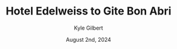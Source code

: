 ---
author: Kyle Gilbert
date: August 2nd, 2024
id: WBzG7kVyCO
parent: bQZ6JTM4hJ
route: tour-du-mont-blanc-2024/16655300053
gain: 1988
loss: 2364
miles: 10
time: 4,33
categories: stage,alps
title: Hotel Edelweiss to Gite Bon Abri
readOnly: true
---